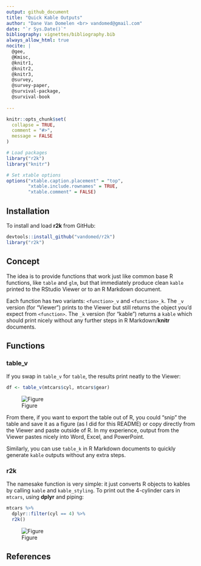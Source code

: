 ```yaml
---
output: github_document
title: "Quick Kable Outputs"
author: "Dane Van Domelen <br> vandomed@gmail.com"
date: "`r Sys.Date()`"
bibliography: vignettes/bibliography.bib
always_allow_html: true
nocite: | 
  @gee, 
  @Kmisc, 
  @knitr1,
  @knitr2,
  @knitr3,
  @survey, 
  @survey-paper, 
  @survival-package, 
  @survival-book
  
---
```


<!-- README.md is generated from README.Rmd. Please edit that file -->

```r
knitr::opts_chunk$set(
  collapse = TRUE,
  comment = "#>", 
  message = FALSE
)

# Load packages
library("r2k")
library("knitr")

# Set xtable options
options("xtable.caption.placement" = "top", 
        "xtable.include.rownames" = TRUE, 
        "xtable.comment" = FALSE)
```


## Installation

To install and load **r2k** from GitHub:

```r
devtools::install_github("vandomed/r2k")
library("r2k")
```


## Concept

The idea is to provide functions that work just like common base R functions, like `table` and `glm`, but that immediately produce clean `kable` printed to the RStudio Viewer or to an R Markdown document.

Each function has two variants: `<function>_v` and `<function>_k`. The `_v` version (for "Viewer") prints to the Viewer but still returns the object you'd expect from `<function>`. The `_k` version (for "kable") returns a `kable` which should print nicely without any further steps in R Markdown/**knitr** documents.


## Functions

### table_v

If you swap in `table_v` for `table`, the results print neatly to the Viewer:

```r
df <- table_v(mtcars$cyl, mtcars$gear)
```

![Figure](vignettes/table_v.PNG)

From there, if you want to export the table out of R, you could "snip" the table and save it as a figure (as I did for this README) or copy directly from the Viewer and paste outside of R. In my experience, output from the Viewer pastes nicely into Word, Excel, and PowerPoint. 

Similarly, you can use `table_k` in R Markdown documents to quickly generate `kable` outputs without any extra steps.


### r2k

The namesake function is very simple: it just converts R objects to kables by calling `kable` and `kable_styling`. To print out the 4-cylinder cars in `mtcars`, using **dplyr** and piping:

```r
mtcars %>%
  dplyr::filter(cyl == 4) %>%
  r2k()
```

![Figure](vignettes/r2k.PNG)


## References
